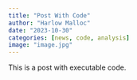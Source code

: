 ```yaml
---
title: "Post With Code"
author: "Harlow Malloc"
date: "2023-10-30"
categories: [news, code, analysis]
image: "image.jpg"
---
```


This is a post with executable code.
